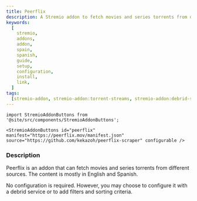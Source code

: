```yaml
---
title: Peerflix
description: A Stremio addon to fetch movies and series torrents from different sources. With content mostly in English and Spanish (from Spain).
keywords:
  [
    stremio,
    addons,
    addon,
    spain,
    spanish,
    guide,
    setup,
    configuration,
    install,
    link,
  ]
tags:
  [stremio-addon, stremio-addon:torrent-streams, stremio-addon:debrid-streams]
---
```


```mdx-code-block
import StremioAddonButtons from '@site/src/components/StremioAddonButtons';

<StremioAddonButtons id="peerflix" manifest="https://peerflix.mov/manifest.json" source="https://github.com/kekazoh/peerflix-scraper" configurable />
```

<h3>Description</h3>

Peerflix is an addon that can fetch movies and series torrents from different sources. The content is mostly in English and Spanish.

No configuration is required. However, you may choose to configure it with a debrid service or to add filters and sorting criteria.
